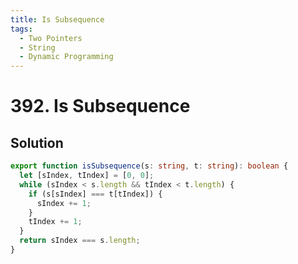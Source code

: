 ```yaml
---
title: Is Subsequence
tags:
  - Two Pointers
  - String
  - Dynamic Programming
---
```


# 392. Is Subsequence

<Badges>
  <LevelBadge level="easy" />
  <TopicBadge name="Two Pointers" slug="two-pointers" />
  <TopicBadge name="String" slug="string" />
  <TopicBadge name="Dynamic Programming" slug="dynamic-programming" />
</Badges>

## Solution

```typescript filename="solution.ts" copy
export function isSubsequence(s: string, t: string): boolean {
  let [sIndex, tIndex] = [0, 0];
  while (sIndex < s.length && tIndex < t.length) {
    if (s[sIndex] === t[tIndex]) {
      sIndex += 1;
    }
    tIndex += 1;
  }
  return sIndex === s.length;
}
```

<ProblemLink
  codingSite="leetcode"
  href="https://leetcode.com/problems/is-subsequence"
  title="Is Subsequence"
/>
